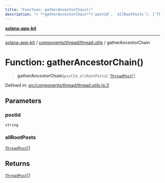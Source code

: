 ```yaml
---
title: "Function: gatherAncestorChain()"
description: "> **gatherAncestorChain**(`postId`, `allRootPosts`): [`ThreadPost`](../../thread.types/interfaces/ThreadPost.md)[]"
---
```


[**solana-app-kit**](../../../../README.mdx)

***

[solana-app-kit](../../../../README.mdx) / [components/thread/thread.utils](../README.mdx) / gatherAncestorChain

# Function: gatherAncestorChain()

> **gatherAncestorChain**(`postId`, `allRootPosts`): [`ThreadPost`](../../thread.types/interfaces/ThreadPost.mdx)[]

Defined in: [src/components/thread/thread.utils.ts:3](https://github.com/SendArcade/solana-social-starter/blob/b27156124ee1831d644b1af765e8d55a2885cd4f/src/components/thread/thread.utils.ts#L3)

## Parameters

### postId

`string`

### allRootPosts

[`ThreadPost`](../../thread.types/interfaces/ThreadPost.mdx)[]

## Returns

[`ThreadPost`](../../thread.types/interfaces/ThreadPost.mdx)[]
